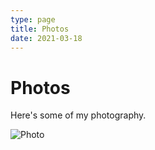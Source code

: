 ```yaml
---
type: page
title: Photos
date: 2021-03-18
---
```


# Photos

Here's some of my photography.


<Image
  src="/images/Picture1.png"
  alt="Photo"
  width={1324}
  height={1316}
  priority
  className="next-image"
/>

